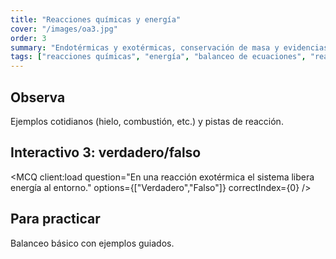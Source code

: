 ```yaml
---
title: "Reacciones químicas y energía"
cover: "/images/oa3.jpg"
order: 3
summary: "Endotérmicas y exotérmicas, conservación de masa y evidencias de reacción."
tags: ["reacciones químicas", "energía", "balanceo de ecuaciones", "reacciones exotérmicas", "reacciones endotérmicas", "estequiometría"]
---
```


## Observa
Ejemplos cotidianos (hielo, combustión, etc.) y pistas de reacción.

## Interactivo 3: verdadero/falso


<MCQ client:load question="En una reacción exotérmica el sistema libera energía al entorno." options={["Verdadero","Falso"]} correctIndex={0} />

## Para practicar
Balanceo básico con ejemplos guiados.

